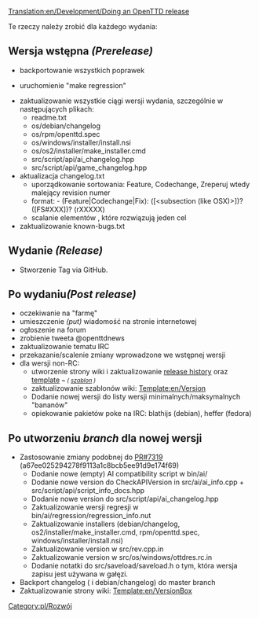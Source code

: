 [[Translation:en/Development/Doing an OpenTTD release]]
 
<!--{{DevDoc}}-->{{pl/Rozwój}}

Te rzeczy należy zrobić dla każdego wydania:

==Wersja wstępna ''(Prerelease)''==
* backportowanie wszystkich poprawek

* uruchomienie "make regression"

* zaktualizowanie wszystkie ciągi wersji wydania, szczególnie w następujących plikach:
** readme.txt
** os/debian/changelog
** os/rpm/openttd.spec
** os/windows/installer/install.nsi
** os/os2/installer/make_installer.cmd
** src/script/api/ai_changelog.hpp
** src/script/api/game_changelog.hpp
* aktualizacja changelog.txt
** uporządkowanie sortowania: Feature, Codechange, Zreperuj wtedy malejący revision numer
** format: - (Feature|Codechange|Fix): ([<subsection (like OSX)>])? <message> ([FS#XXX])? (rXXXXX)
** scalanie elementów , które rozwiązują jeden cel
* zaktualizowanie known-bugs.txt

==Wydanie ''(Release)''==
* Stworzenie Tag via GitHub.

==Po wydaniu'' (Post release)''==
* oczekiwanie na "farmę"
* umieszczenie ''(put)'' wiadomość na stronie internetowej
* ogłoszenie na forum
* zrobienie tweeta @openttdnews
* zaktualizowanie tematu IRC 
* przekazanie/scalenie zmiany wprowadzone we wstępnej wersji
* dla wersji non-RC:
** utworzenie strony wiki i zaktualizowanie [[en/Archive/OpenTTD/Main Page|release history]] <!--[[Historia_wersji_OpenTTD/Pl|historie wydań]]--> oraz [[Template:en/OTTDVersions|template]] <small> '' ~  ( [[Template:pl/OTTDWersje|szablon]] )''</small>
** zaktualizowanie szablonów wiki: [[Template:en/Version]]
** Dodanie nowej wersji do listy wersji minimalnych/maksymalnych "bananów"
** opiekowanie pakietów poke na IRC: blathijs (debian), heffer (fedora)

==Po utworzeniu ''branch'' dla nowej wersji==
* Zastosowanie zmiany podobnej do [https://github.com/OpenTTD/OpenTTD/pull/7319 PR#7319] (a67ee025294278f9113a1c8bcb5ee91d9e174f69)
** Dodanie nowe (empty) AI compatibility script w bin/ai/
** Dodanie nowe version do CheckAPIVersion in src/ai/ai_info.cpp + src/script/api/script_info_docs.hpp
** Dodanie nowe version do src/script/api/ai_changelog.hpp
** Zaktualizowanie wersji regresji w bin/ai/regression/regression_info.nut
** Zaktualizowanie installers (debian/changelog, os2/installer/make_installer.cmd, rpm/openttd.spec, windows/installer/install.nsi)
** Zaktualizowanie version w src/rev.cpp.in
** Zaktualizowanie version w src/os/windows/ottdres.rc.in
** Dodanie notatki do src/saveload/saveload.h o tym, która wersja zapisu jest używana w gałęzi.
* Backport changelog ( i debian/changelog) do master branch
* Zaktualizowanie strony wiki: [[Template:en/VersionBox]]

<!--[[Category:Development]]--> [[Category:pl/Rozwój]]